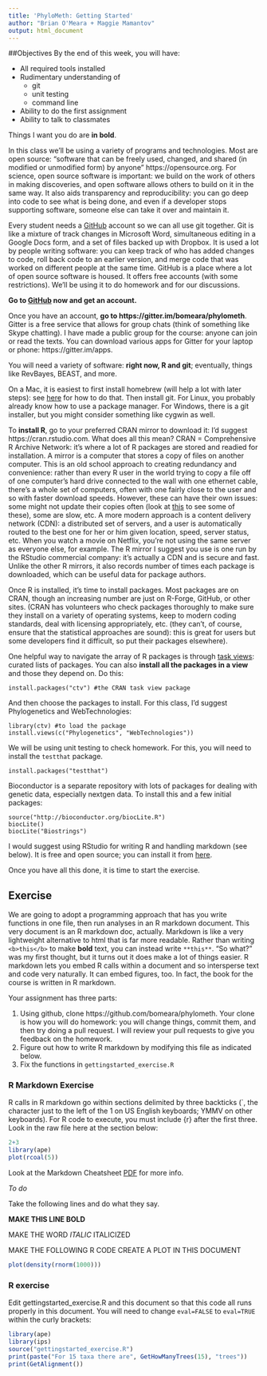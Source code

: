 ---
title: 'PhyloMeth: Getting Started'
author: "Brian O'Meara + Maggie Mamantov"
output: html_document
---

##Objectives
By the end of this week, you will have:

* All required tools installed
* Rudimentary understanding of
    + git
    + unit testing
    + command line
* Ability to do the first assignment
* Ability to talk to classmates
    
Things I want you do are **in bold**.     

In this class we'll be using a variety of programs and technologies. Most are open source: "software that can be freely used, changed, and shared (in modified or unmodified form) by anyone" https://opensource.org. For science, open source software is important: we build on the work of others in making discoveries, and open software allows others to build on it in the same way. It also aids transparency and reproducibility: you can go deep into code to see what is being done, and even if a developer stops supporting software, someone else can take it over and maintain it.

Every student needs a [GitHub](http://github.com) account so we can all use git together. Git is like a mixture of track changes in Microsoft Word, simultaneous editing in a Google Docs form, and a set of files backed up with Dropbox. It is used a lot by people writing software: you can keep track of who has added changes to code, roll back code to an earlier version, and merge code that was worked on different people at the same time. GitHub is a place where a lot of open source software is housed. It offers free accounts (with some restrictions). We'll be using it to do homework and for our discussions.

**Go to [GitHub](http://github.com) now and get an account.**

Once you have an account, **go to https://gitter.im/bomeara/phylometh**. Gitter is a free service that allows for group chats (think of something like Skype chatting). I have made a public group for the course: anyone can join or read the texts. You can download various apps for Gitter for your laptop or phone: https://gitter.im/apps.

You will need a variety of software: **right now, R and git**; eventually, things like RevBayes, BEAST, and more. 

On a Mac, it is easiest to first install homebrew (will help a lot with later steps): see [here](http://brew.sh) for how to do that. Then install git. For Linux, you probably already know how to use a package manager. For Windows, there is a git installer, but you might consider something like cygwin as well.

To **install R**, go to your preferred CRAN mirror to download it: I'd suggest https://cran.rstudio.com. What does all this mean? CRAN = Comprehensive R Archive Network: it's where a lot of R packages are stored and readied for installation. A mirror is a computer that stores a copy of files on another computer. This is an old school approach to creating redundancy and convenience: rather than every R user in the world trying to copy a file off of one computer's hard drive connected to the wall with one ethernet cable, there's a whole set of computers, often with one fairly close to the user and so with faster download speeds. However, these can have their own issues: some might not update their copies often (look at [this](https://cran.r-project.org/mirmon_report.html) to see some of these), some are slow, etc. A more modern approach is a content delivery network (CDN): a distributed set of servers, and a user is automatically routed to the best one for her or him given location, speed, server status, etc. When you watch a movie on Netflix, you're not using the same server as everyone else, for example. The R mirror I suggest you use is one run by the RStudio commercial company: it's actually a CDN and is secure and fast. Unlike the other R mirrors, it also records number of times each package is downloaded, which can be useful data for package authors.

Once R is installed, it's time to install packages. Most packages are on CRAN, though an increasing number are just on R-Forge, GitHub, or other sites. (CRAN has volunteers who check packages thoroughly to make sure they install on a variety of operating systems, keep to modern coding standards, deal with licensing appropriately, etc. (they can't, of course, ensure that the statistical approaches are sound): this is great for users but some developers find it difficult, so put their packages elsewhere).

One helpful way to navigate the array of R packages is through [task views](https://cran.r-project.org/web/views/): curated lists of packages. You can also **install all the packages in a view** and those they depend on. Do this:

```
install.packages("ctv") #the CRAN task view package
```

And then choose the packages to install. For this class, I'd suggest Phylogenetics and WebTechnologies:

```
library(ctv) #to load the package
install.views(c("Phylogenetics", "WebTechnologies"))
```

We will be using unit testing to check homework. For this, you will need to install the `testthat` package.

```
install.packages("testthat")
```

Bioconductor is a separate repository with lots of packages for dealing with genetic data, especially nextgen data. To install this and a few initial packages:

```
source("http://bioconductor.org/biocLite.R")
biocLite()
biocLite("Biostrings")
```

I would suggest using RStudio for writing R and handling markdown (see below). It is free and open source; you can install it from [here](https://www.rstudio.com/products/RStudio/).

Once you have all this done, it is time to start the exercise. 

## Exercise

We are going to adopt a programming approach that has you write functions in one file, then run analyses in an R markdown document. This very document is an R markdown doc, actually. Markdown is like a very lightweight alternative to html that is far more readable. Rather than writing `<b>this</b>` to make **bold** text, you can instead write `**this**`. "So what?" was my first thought, but it turns out it does make a lot of things easier. R markdown lets you embed R calls within a document and so intersperse text and code very naturally. It can embed figures, too. In fact, the book for the course is written in R markdown. 

Your assignment has three parts:

1. Using github, clone https://github.com/bomeara/phylometh. Your clone is how you will do homework: you will change things, commit them, and then try doing a pull request. I will review your pull requests to give you feedback on the homework.
2. Figure out how to write R markdown by modifying this file as indicated below.
3. Fix the functions in `gettingstarted_exercise.R`

### R Markdown Exercise

R calls in R markdown go within sections delimited by three backticks (`, the character just to the left of the 1 on US English keyboards; YMMV on other keyboards). For R code to execute, you must include {r} after the first three. Look in the raw file here at the section below:

```{r}
2+3
library(ape)
plot(rcoal(5))
```

Look at the Markdown Cheatsheet [PDF](https://www.rstudio.com/wp-content/uploads/2015/02/rmarkdown-cheatsheet.pdf) for more info. 

*To do*

Take the following lines and do what they say.

**MAKE THIS LINE BOLD**

MAKE THE WORD *ITALIC* ITALICIZED

MAKE THE FOLLOWING R CODE CREATE A PLOT IN THIS DOCUMENT

```{r}
plot(density(rnorm(1000)))
```

### R exercise

Edit gettingstarted_exercise.R and this document so that this code all runs properly in this document. You will need to change `eval=FALSE` to `eval=TRUE` within the curly brackets:

```{r eval=TRUE}
library(ape)
library(ips)
source("gettingstarted_exercise.R")
print(paste("For 15 taxa there are", GetHowManyTrees(15), "trees"))
print(GetAlignment())
```


